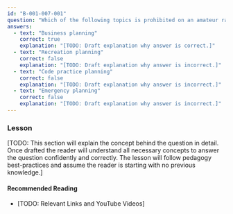 ```yaml
---
id: "B-001-007-001"
question: "Which of the following topics is prohibited on an amateur radio club net?"
answers:
  - text: "Business planning"
    correct: true
    explanation: "[TODO: Draft explanation why answer is correct.]"
  - text: "Recreation planning"
    correct: false
    explanation: "[TODO: Draft explanation why answer is incorrect.]"
  - text: "Code practice planning"
    correct: false
    explanation: "[TODO: Draft explanation why answer is incorrect.]"
  - text: "Emergency planning"
    correct: false
    explanation: "[TODO: Draft explanation why answer is incorrect.]"
---
```


### Lesson

[TODO: This section will explain the concept behind the question in detail. Once drafted the reader will understand all necessary concepts to answer the question confidently and correctly. The lesson will follow pedagogy best-practices and assume the reader is starting with no previous knowledge.]

#### Recommended Reading

- [TODO: Relevant Links and YouTube Videos]
